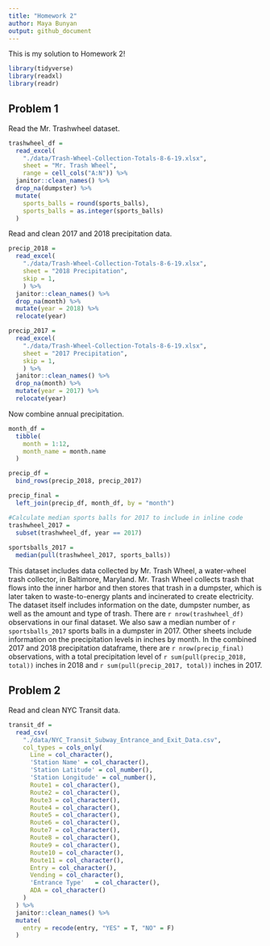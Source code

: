```yaml
---
title: "Homework 2"
author: Maya Bunyan
output: github_document
---
```


This is my solution to Homework 2! 

```r
library(tidyverse)
library(readxl)
library(readr)
```

## Problem 1

Read the Mr. Trashwheel dataset.

```r
trashwheel_df = 
  read_excel(
    "./data/Trash-Wheel-Collection-Totals-8-6-19.xlsx",
    sheet = "Mr. Trash Wheel",
    range = cell_cols("A:N")) %>%
  janitor::clean_names() %>%
  drop_na(dumpster) %>%
  mutate(
    sports_balls = round(sports_balls),
    sports_balls = as.integer(sports_balls)
  )
```

Read and clean 2017 and 2018 precipitation data.

```r
precip_2018 =
  read_excel(
    "./data/Trash-Wheel-Collection-Totals-8-6-19.xlsx",
    sheet = "2018 Precipitation",
    skip = 1,
    ) %>%
  janitor::clean_names() %>%
  drop_na(month) %>%
  mutate(year = 2018) %>%
  relocate(year)

precip_2017 =
  read_excel(
    "./data/Trash-Wheel-Collection-Totals-8-6-19.xlsx",
    sheet = "2017 Precipitation",
    skip = 1,
    ) %>%
  janitor::clean_names() %>%
  drop_na(month) %>%
  mutate(year = 2017) %>%
  relocate(year)
```

Now combine annual precipitation.

```r
month_df = 
  tibble(
    month = 1:12,
    month_name = month.name
  )

precip_df = 
  bind_rows(precip_2018, precip_2017) 

precip_final = 
  left_join(precip_df, month_df, by = "month")
```


```r
#Calculate median sports balls for 2017 to include in inline code
trashwheel_2017 = 
  subset(trashwheel_df, year == 2017) 
  
sportsballs_2017 =
  median(pull(trashwheel_2017, sports_balls))
```


This dataset includes data collected by Mr. Trash Wheel, a water-wheel trash collector, in Baltimore, Maryland. Mr. Trash Wheel collects trash that flows into the inner harbor and then stores that trash in a dumpster, which is later taken to waste-to-energy plants and incinerated to create electricity. The dataset itself includes information on the date, dumpster number, as well as the amount and type of trash. There are `r nrow(trashwheel_df)` observations in our final dataset. We also saw a median number of  `r sportsballs_2017` sports balls in a dumpster in 2017. Other sheets include information on the precipitation levels in inches by month. In the combined 2017 and 2018 precipitation dataframe, there are `r nrow(precip_final)` observations, with a total precipitation level of `r sum(pull(precip_2018, total))` inches in 2018 and `r sum(pull(precip_2017, total))` inches in 2017.


## Problem 2

Read and clean NYC Transit data.

```r
transit_df = 
  read_csv(
    "./data/NYC_Transit_Subway_Entrance_and_Exit_Data.csv",
    col_types = cols_only(
      Line = col_character(),
      'Station Name' = col_character(),	
      'Station Latitude' = col_number(),	
      'Station Longitude' = col_number(),
      Route1 = col_character(),
      Route2 = col_character(),	
      Route3 = col_character(),
      Route4 = col_character(),
      Route5 = col_character(),
      Route6 = col_character(),
      Route7 = col_character(),
      Route8 = col_character(),
      Route9 = col_character(),
      Route10 = col_character(),
      Route11 = col_character(),
      Entry	= col_character(),
      Vending = col_character(),
      'Entrance Type'	= col_character(),
      ADA = col_character()
    )
  ) %>%
  janitor::clean_names() %>%
  mutate(
    entry = recode(entry, "YES" = T, "NO" = F)
  )



  

```

